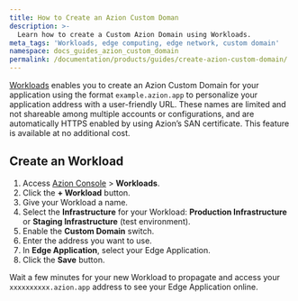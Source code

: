 ```yaml
---
title: How to Create an Azion Custom Doman
description: >-
  Learn how to create a Custom Azion Domain using Workloads.
meta_tags: 'Workloads, edge computing, edge network, custom domain'
namespace: docs_guides_azion_custom_domain
permalink: /documentation/products/guides/create-azion-custom-domain/
---
```



[Workloads](/en/documentation/products/secure/workloads/) enables you to create an Azion Custom Domain for your application using the format `example.azion.app` to personalize your application address with a user-friendly URL. These names are limited and not shareable among multiple accounts or configurations, and are automatically HTTPS enabled by using Azion’s SAN certificate. This feature is available at no additional cost.

## Create an Workload

1. Access [Azion Console](/en/documentation/products/guides/how-to-access-azion-console/) > **Workloads**.
2. Click the **+ Workload** button.
3. Give your Workload a name.
4. Select the **Infrastructure** for your Workload: **Production Infrastructure** or **Staging Infrastructure** (test environment).
5. Enable the **Custom Domain** switch.
6. Enter the address you want to use.
7. In **Edge Application**, select your Edge Application.
8. Click the **Save** button.

Wait a few minutes for your new Workload to propagate and access your `xxxxxxxxxx.azion.app` address to see your Edge Application online.